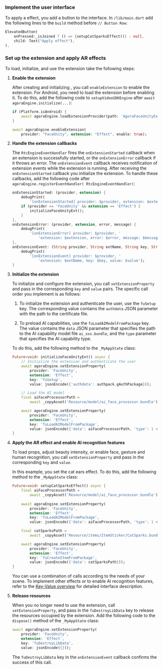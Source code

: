 <PlatformWrapper platform="flutter">

### Implement the user interface

To apply a <Vg k="RTEE_FU"/> effect, you add a button to the interface. In `/lib/main.dart` add the following lines to the `build` method before `// Button Row`:

```dart
ElevatedButton(
    onPressed:_isJoined ? () => {setupCatSparksEffect()} : null,
    child: Text("Apply effect"),
),
```

### Set up the extension and apply AR effects

To load, initialize, and use the extension take the following steps:

1. **Enable the extension**

    After creating and initializing <Vg k="ENGINE"/>, you call `enableExtension` to enable the <Vg k="RTEE_FU" /> extension. For Android, you need to load the extension before enabling it. To do this, add the following code to `setupVideoSDKEngine` after `await agoraEngine.initialize(...)`:

    ```dart
    if (Platform.isAndroid) {
        await agoraEngine.loadExtensionProvider(path: 'AgoraFaceUnityExtension');
    }

    await agoraEngine.enableExtension(
        provider: "FaceUnity", extension: "Effect", enable: true);
    ```

1. **Handle the extension callbacks**

    The `RtcEngineEventHandler` fires the `onExtensionStarted` callback when an extension is successfully started, or the `onExtensionError` callback if it throws an error. The `onExtensionEvent` callback receives notification of extension events while the extension is running. After receiving the `onExtensionStarted` callback you initialize the extension. To handle these <Vg k="ENGINE" /> callbacks, add the following code after `agoraEngine.registerEventHandler( RtcEngineEventHandler(`:

    ```dart
    onExtensionStarted: (provider, extension) {
        debugPrint(
            '[onExtensionStarted] provider: $provider, extension: $extension');
        if (provider == 'FaceUnity' && extension == 'Effect') {
            initializeFaceUnityExt();
        }
    },
    onExtensionError: (provider, extension, error, message) {
        debugPrint(
            '[onExtensionError] provider: $provider, '
                'extension: $extension, error: $error, message: $message');
    },
    onExtensionEvent: (String provider, String extName, String key, String value) {
        debugPrint(
            '[onExtensionEvent] provider: $provider, '
                'extension: $extName, key: $key, value: $value');
    }
    ```

1. **Initialize the extension**

    To initialize and configure the extension, you call `setExtensionProperty` and pass in the corresponding `key` and `value` pairs. The specific call order you implement is as follows:

    1. To initialize the extension and authenticate the user, use the `fuSetup` key. The corresponding value contains the `authdata` JSON parameter with the path to the certificate file.

    2. To preload AI capabilities, use the `fuLoadAIModelFromPackage` key. The value contains the `data` JSON parameter that specifies the path to the AI capability model file `ai_xxx.bundle`, and the `type` parameter that specifies the AI capability type.

    To do this, add the following method to the `_MyAppState` class:

    ```dart
    Future<void> initializeFaceUnityExt() async {
        // Initialize the extension and authenticate the user
        await agoraEngine.setExtensionProperty(
            provider: 'FaceUnity',
            extension: 'Effect',
            key: 'fuSetup',
            value: jsonEncode({'authdata': authpack.gAuthPackage}));

        // Load the AI model
        final aiFaceProcessorPath =
            await _copyAsset('Resource/model/ai_face_processor.bundle');

        await agoraEngine.setExtensionProperty(
            provider: 'FaceUnity',
            extension: 'Effect',
            key: 'fuLoadAIModelFromPackage',
            value: jsonEncode({'data': aiFaceProcessorPath, 'type': 1 << 10}));
    }
    ```

1. **Apply the AR effect and enable AI recognition features**

    To load props, adjust beauty intensity, or enable face, gesture and human recognition, you call `setExtensionProperty` and pass in the corresponding `key` and `value`.

    In this example, you set the cat ears effect. To do this, add the following method to the `_MyAppState` class:

    ```dart
    Future<void> setupCatSparksEffect() async {
        final aiFaceProcessorPath =
            await _copyAsset('Resource/model/ai_face_processor.bundle');
            
        await agoraEngine.setExtensionProperty(
            provider: 'FaceUnity',
            extension: 'Effect',
            key: 'fuLoadAIModelFromPackage',
            value: jsonEncode({'data': aiFaceProcessorPath, 'type': 1 << 10}));

        final catSparksPath =
            await _copyAsset('Resource/items/ItemSticker/CatSparks.bundle');

        await agoraEngine.setExtensionProperty(
            provider: 'FaceUnity',
            extension: 'Effect',
            key: 'fuCreateItemFromPackage',
            value: jsonEncode({'data': catSparksPath}));
    }
    ```

    You can use a combination of calls according to the needs of your scene. 
    To implement other effects or to enable AI recognition features, refer to the [<Vg k="RTEE_FU" /> Key-Value overview](#faceunity-key-value-overview) for detailed interface description.

1. **Release resources**

    When you no longer need to use the <Vg k="RTEE_FU" /> extension, call `setExtensionProperty`, and pass in the `fuDestroyLibData` key to release the resources occupied by the extension. Add the following code to the `dispose()` method of the `_MyAppState` class:

    ```dart
    await agoraEngine.setExtensionProperty(
        provider: 'FaceUnity',
        extension: 'Effect',
        key: 'fuDestroyLibData',
        value: jsonEncode({}));
    ```

    The `fuDestroyLibData` key in the `onExtensionEvent` callback confirms the success of this call.

</PlatformWrapper>